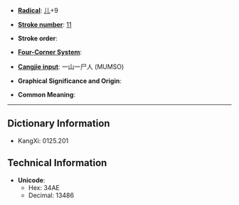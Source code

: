 * '''[[Wiktionary:Chinese radical index| Radical]]''': [[Wiktionary:Chinese radical index 儿|儿]]+9

* '''[[Wiktionary:Chinese total strokes index|Stroke number]]''': [[Wiktionary:Chinese total strokes index 11|11]]

* '''Stroke order''': 

* '''[[Wiktionary:Chinese four corner index|Four-Corner System]]''': 

* '''[[Wiktionary:Chinese Cangjie index|Cangjie input]]''': 一山一尸人 (MUMSO)

* '''Graphical Significance and Origin''': 

* '''Common Meaning''': 

----

== Dictionary Information ==

* KangXi: 0125.201

== Technical Information ==

* '''Unicode''':
** Hex: 34AE
** Decimal: 13486
